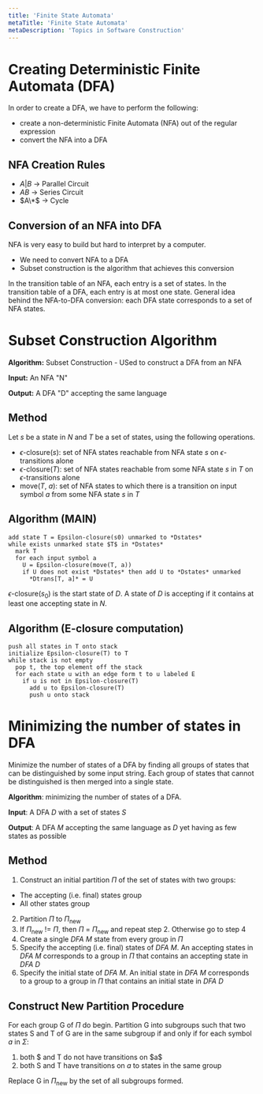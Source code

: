 ```yaml
---
title: 'Finite State Automata'
metaTitle: 'Finite State Automata'
metaDescription: 'Topics in Software Construction'
---
```


<link
  rel="stylesheet"
  href="https://cdn.jsdelivr.net/npm/katex@0.11.0/dist/katex.min.css"
  integrity="sha384-BdGj8xC2eZkQaxoQ8nSLefg4AV4/AwB3Fj+8SUSo7pnKP6Eoy18liIKTPn9oBYNG"
  crossOrigin="anonymous"
/>

# Creating Deterministic Finite Automata (DFA)

In order to create a DFA, we have to perform the following:

- create a non-deterministic Finite Automata (NFA) out of the regular expression
- convert the NFA into a DFA

## NFA Creation Rules

- $A | B$ -> Parallel Circuit
- $AB$ -> Series Circuit
- $A\*$ -> Cycle

## Conversion of an NFA into DFA

NFA is very easy to build but hard to interpret by a computer.

- We need to convert NFA to a DFA
- Subset construction is the algorithm that achieves this conversion

In the transition table of an NFA, each entry is a set of states. In the transition table of a DFA, each entry is at most one state. General idea behind the NFA-to-DFA conversion: each DFA state corresponds to a set of NFA states.

# Subset Construction Algorithm

**Algorithm:** Subset Construction - USed to construct a DFA from an NFA

**Input:** An NFA "N"

**Output:** A DFA "D" accepting the same language

## Method

Let $s$ be a state in $N$ and $T$ be a set of states, using the following operations.

- $\epsilon$-closure($s$): set of NFA states reachable from NFA state $s$ on $\epsilon$-transitions alone
- $\epsilon$-closure($T$): set of NFA states reachable from some NFA state $s$ in $T$ on $\epsilon$-transitions alone
- move($T$, $a$): set of NFA states to which there is a transition on input symbol $a$ from some NFA state $s$ in $T$

## Algorithm (MAIN)

```
add state T = Epsilon-closure(s0) unmarked to *Dstates*
while exists unmarked state $T$ in *Dstates*
  mark T
  for each input symbol a
    U = Epsilon-closure(move(T, a))
    if U does not exist *Dstates* then add U to *Dstates* unmarked
      *Dtrans[T, a]* = U
```

$\epsilon$-closure($s_0$) is the start state of $D$. A state of $D$ is accepting if it contains at least one accepting state in $N$.

## Algorithm (E-closure computation)

```
push all states in T onto stack
initialize Epsilon-closure(T) to T
while stack is not empty
  pop t, the top element off the stack
  for each state u with an edge form t to u labeled E
    if u is not in Epsilon-closure(T)
      add u to Epsilon-closure(T)
      push u onto stack
```

# Minimizing the number of states in DFA

Minimize the number of states of a DFA by finding all groups of states that can be distinguished by some input string. Each group of states that cannot be distinguished is then merged into a single state.

**Algorithm**: minimizing the number of states of a DFA.

**Input**: A DFA $D$ with a set of states $S$

**Output**: A DFA $M$ accepting the same language as $D$ yet having as few states as possible

## Method

1. Construct an initial partition $\Pi$ of the set of states with two groups:

- The accepting (i.e. final) states group
- All other states group

2. Partition $\Pi$ to $\Pi_{\mathrm{new}}$
3. If $\Pi_{\mathrm{new}}$ != $\Pi$, then $\Pi$ = $\Pi_{\mathrm{new}}$ and repeat step 2. Otherwise go to step 4
4. Create a single _DFA M_ state from every group in $\Pi$
5. Specify the accepting (i.e. final) states of _DFA M_. An accepting states in _DFA M_ corresponds to a group in $\Pi$ that contains an accepting state in _DFA D_
6. Specify the initial state of _DFA M_. An initial state in _DFA M_ corresponds to a group to a group in $\Pi$ that contains an initial state in _DFA D_

## Construct New Partition Procedure

For each group G of $\Pi$ do begin. Partition G into subgroups such that two states S and T of G are in the same subgroup if and only if for each symbol $a$ in $\Sigma$:

1. both \$ and T do not have transitions on \$a\$
2. both S and T have transitions on $a$ to states in the same group

Replace G in $\Pi_{\mathrm{new}}$ by the set of all subgroups formed.

